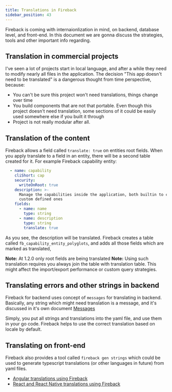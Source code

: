 ```yaml
---
title: Translations in Fireback
sidebar_position: 43
---
```


Fireback is coming with internaionlization in mind, on backend, database level, and front-end.
In this document we are gonna discuss the strategies, tools and other important info regarding.

## Translation in commercial projects

I've seen a lot of projects start in local language, and after a while they need to modify nearly
all files in the application. The decision "This app doesn't need to be translated" is a dangerous thought
from time perspective, because:

- You can't be sure this project won't need translations, things change over time
- You build components that are not that portable. Even though this project doesn't need translation,
some sections of it could be easily used somewhere else if you built it through
- Project is not really modular after all.

## Translation of the content

Fireback allows a field called `translate: true` on entities root fields. When you apply translate to a field
in an entity, there will be a second table created for it. For example Fireback capability entity:

```yaml
  - name: capability
    cliShort: cap
    security:
      writeOnRoot: true
    description: >-
      Manage the capabilities inside the application, both builtin to core and
      custom defined ones
    fields:
      - name: name
        type: string
      - name: description
        type: string
        translate: true
```

As you see, the description will be translated. Fireback creates a table called `fb_capability_entity_polyglots`,
and adds all those fields which are marked as translated,

**Note:** At 1.2.0 only root fields are being translated
**Note:** Using such translation requires you always join the table with translation table. This might affect
the import/export performance or custom query strategies.

## Translating errors and other strings in backend

Fireback for backend uses concept of `messages` for translating in backend. Basically, any string
which might need translation is a message, and it's discussed in it's own document [Messages](../messages.mdx)

Simply, you put all strings and translations into the yaml file, and use them in your go code. Fireback helps
to use the correct translation based on locale by default.

## Translating on front-end

Fireback also provides a tool called `fireback gen strings` which could be used to generate typescript
translations (or other languages in future) from yaml files.

- [Angular translations using Fireback](./angular-translation.mdx)
- [React and React Native translations using Fireback](./react-and-react-native-translation.mdx)